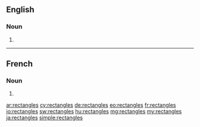 ==English==

===Noun===
{{head|en|noun plural form}}

# {{plural of|rectangle|lang=en}}

----

==French==

===Noun===
{{head|fr|noun plural form|g=?}}

# {{plural of|rectangle|lang=fr}}

[[ar:rectangles]]
[[cy:rectangles]]
[[de:rectangles]]
[[eo:rectangles]]
[[fr:rectangles]]
[[io:rectangles]]
[[sw:rectangles]]
[[hu:rectangles]]
[[mg:rectangles]]
[[my:rectangles]]
[[ja:rectangles]]
[[simple:rectangles]]